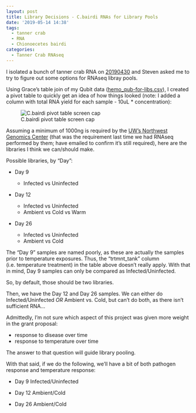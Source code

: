 ```yaml
---
layout: post
title: Library Decisions - C.bairdi RNAs for Library Pools
date: '2019-05-14 14:38'
tags:
  - tanner crab
  - RNA
  - Chionoecetes bairdi
categories:
  - Tanner Crab RNAseq
---
```

I isolated a bunch of tanner crab RNA on [20190430](https://robertslab.github.io/sams-notebook/2019/04/30/RNA-Isolation-and-Quantification-C.bairdi-Hemolymph-Pellet-in-RNAlater.html) and Steven asked me to try to figure out some options for RNAseq libray pools.

Using Grace's table join of my Qubit data ([hemo_qub-for-libs.csv](https://raw.githubusercontent.com/RobertsLab/project-crab/8f95500019075d917e9cee013af325cf3a7d0bda/analyses/hemo_qub-for-libs.csv)), I created a pivot table to quickly get an idea of how things looked (note: I added a column with total RNA yield for each sample - 10uL * concentration):

![C.bairdi pivot table screen cap](https://github.com/RobertsLab/sams-notebook/blob/master/images/screencaps/20190514_cbai_library_table.png?raw=true)


Assuming a minimum of 1000ng is required by the [UW's Northwest Genomics Center ](https://nwgc.gs.washington.edu/) (that was the requirement last time we had RNAseq performed by them; have emailed to confirm it's still required), here are the libraries I think we can/should make.

Possible libraries, by "Day":

- Day 9

  - Infected vs Uninfected

- Day 12

  - Infected vs Uninfected
  - Ambient vs Cold vs Warm

- Day 26

  - Infected vs Uninfected
  - Ambient vs Cold


The "Day 9" samples are named poorly, as these are actually the samples prior to temperature exposures. Thus, the "trtmnt_tank" column (i.e. temperature treatment) in the table above doesn't really apply. With that in mind, Day 9 samples can only be compared as Infected/Uninfected.

So, by default, those should be two libraries.

Then, we have the Day 12 and Day 26 samples. We can either do Infected/Uninfected _OR_ Ambient vs. Cold, but can't do both, as there isn't sufficient RNA...

Admittedly, I'm not sure which aspect of this project was given more weight in the grant proposal:

- response to disease over time
- response to temperature over time

The answer to that question will guide library pooling.

With that said, if we do the following, we'll have a bit of both pathogen response and temperature response:

- Day 9 Infected/Uninfected

- Day 12 Ambient/Cold

- Day 26 Ambient/Cold
